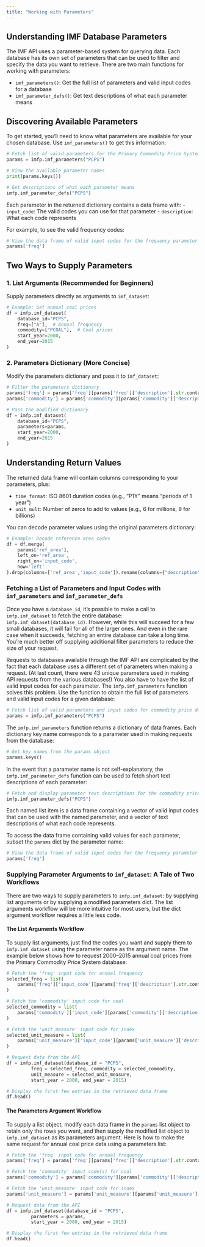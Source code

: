 ---
title: "Working with Parameters"
---

## Understanding IMF Database Parameters

The IMF API uses a parameter-based system for querying data. Each database has its own set of parameters that can be used to filter and specify the data you want to retrieve. There are two main functions for working with parameters:

- `imf_parameters()`: Get the full list of parameters and valid input codes for a database
- `imf_parameter_defs()`: Get text descriptions of what each parameter means

## Discovering Available Parameters

To get started, you'll need to know what parameters are available for your chosen database. Use `imf_parameters()` to get this information:

```python
# Fetch list of valid parameters for the Primary Commodity Price System database
params = imfp.imf_parameters("PCPS")

# View the available parameter names
print(params.keys())

# Get descriptions of what each parameter means
imfp.imf_parameter_defs("PCPS")
```

Each parameter in the returned dictionary contains a data frame with:
- `input_code`: The valid codes you can use for that parameter
- `description`: What each code represents

For example, to see the valid frequency codes:

```python
# View the data frame of valid input codes for the frequency parameter
params['freq']
```

## Two Ways to Supply Parameters

### 1. List Arguments (Recommended for Beginners)

Supply parameters directly as arguments to `imf_dataset`:

```python
# Example: Get annual coal prices
df = imfp.imf_dataset(
    database_id="PCPS",
    freq=["A"],  # Annual frequency
    commodity=["PCOAL"],  # Coal prices
    start_year=2000,
    end_year=2015
)
```

### 2. Parameters Dictionary (More Concise)

Modify the parameters dictionary and pass it to `imf_dataset`:

```python
# Filter the parameters dictionary
params['freq'] = params['freq'][params['freq']['description'].str.contains("Annual")]
params['commodity'] = params['commodity'][params['commodity']['description'].str.contains("Coal")]

# Pass the modified dictionary
df = imfp.imf_dataset(
    database_id="PCPS",
    parameters=params,
    start_year=2000,
    end_year=2015
)
```

## Understanding Return Values

The returned data frame will contain columns corresponding to your parameters, plus:

- `time_format`: ISO 8601 duration codes (e.g., "P1Y" means "periods of 1 year")
- `unit_mult`: Number of zeros to add to values (e.g., 6 for millions, 9 for billions)

You can decode parameter values using the original parameters dictionary:

```python
# Example: Decode reference area codes
df = df.merge(
    params['ref_area'], 
    left_on='ref_area',
    right_on='input_code',
    how='left'
).drop(columns=['ref_area','input_code']).rename(columns={"description":"ref_area"})
```

### Fetching a List of Parameters and Input Codes with `imf_parameters` and `imf_parameter_defs`

Once you have a `database_id`, it’s possible to make a call to `imfp.imf_dataset` to fetch the entire database: `imfp.imf_dataset(database_id)`. However, while this will succeed for a few small databases, it will fail for all of the larger ones. And even in the rare case when it succeeds, fetching an entire database can take a long time. You’re much better off supplying additional filter parameters to reduce the size of your request.

Requests to databases available through the IMF API are complicated by the fact that each database uses a different set of parameters when making a request. (At last count, there were 43 unique parameters used in making API requests from the various databases!) You also have to have the list of valid input codes for each parameter. The `imfp.imf_parameters` function solves this problem. Use the function to obtain the full list of parameters and valid input codes for a given database:

``` {python}
# Fetch list of valid parameters and input codes for commodity price database
params = imfp.imf_parameters("PCPS")
```

The `imfp.imf_parameters` function returns a dictionary of data frames. Each dictionary key name corresponds to a parameter used in making requests from the database:

``` {python}
# Get key names from the params object
params.keys()
```

In the event that a parameter name is not self-explanatory, the `imfp.imf_parameter_defs` function can be used to fetch short text descriptions of each parameter:

``` {python}
# Fetch and display parameter text descriptions for the commodity price database
imfp.imf_parameter_defs("PCPS")
```


Each named list item is a data frame containing a vector of valid input codes that can be used with the named parameter, and a vector of text descriptions of what each code represents.

To access the data frame containing valid values for each parameter, subset the `params` dict by the parameter name:

``` {python}
# View the data frame of valid input codes for the frequency parameter
params['freq']
```


### Supplying Parameter Arguments to `imf_dataset`: A Tale of Two Workflows

There are two ways to supply parameters to `imfp.imf_dataset`: by supplying list arguments or by supplying a modified parameters dict. The list arguments workflow will be more intuitive for most users, but the dict argument workflow requires a little less code.

#### The List Arguments Workflow

To supply list arguments, just find the codes you want and supply them to `imfp.imf_dataset` using the parameter name as the argument name. The example below shows how to request 2000–2015 annual coal prices from the Primary Commodity Price System database:

``` {python}
# Fetch the 'freq' input code for annual frequency
selected_freq = list(
    params['freq']['input_code'][params['freq']['description'].str.contains("Annual")]
)

# Fetch the 'commodity' input code for coal
selected_commodity = list(
    params['commodity']['input_code'][params['commodity']['description'].str.contains("Coal")]
)

# Fetch the 'unit_measure' input code for index
selected_unit_measure = list(
    params['unit_measure']['input_code'][params['unit_measure']['description'].str.contains("Index")]
)

# Request data from the API
df = imfp.imf_dataset(database_id = "PCPS",
         freq = selected_freq, commodity = selected_commodity,
         unit_measure = selected_unit_measure,
         start_year = 2000, end_year = 2015)

# Display the first few entries in the retrieved data frame
df.head()
```

#### The Parameters Argument Workflow

To supply a list object, modify each data frame in the `params` list object to retain only the rows you want, and then supply the modified list object to `imfp.imf_dataset` as its parameters argument. Here is how to make the same request for annual coal price data using a parameters list:

``` {python}
# Fetch the 'freq' input code for annual frequency
params['freq'] = params['freq'][params['freq']['description'].str.contains("Annual")]

# Fetch the 'commodity' input code(s) for coal
params['commodity'] = params['commodity'][params['commodity']['description'].str.contains("Coal")]

# Fetch the 'unit_measure' input code for index
params['unit_measure'] = params['unit_measure'][params['unit_measure']['description'].str.contains("Index")]

# Request data from the API
df = imfp.imf_dataset(database_id = "PCPS",
         parameters = params,
         start_year = 2000, end_year = 2015)

# Display the first few entries in the retrieved data frame
df.head()
```
